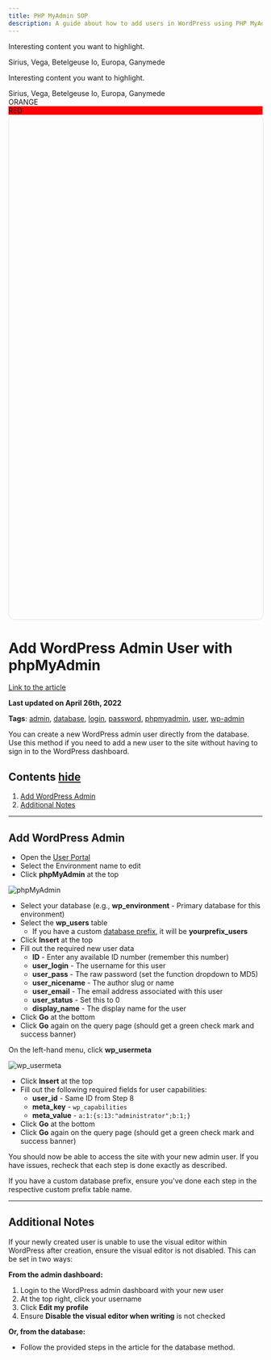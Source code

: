 ```yaml
---
title: PHP MyAdmin SOP
description: A guide about how to add users in WordPress using PHP MyAdmin
---
```



<Card title="Check this out">Interesting content you want to highlight.</Card>

<CardGrid>
  <Card title="Stars" icon="star">
    Sirius, Vega, Betelgeuse
  </Card>
  <Card title="Moons" icon="moon">
    Io, Europa, Ganymede
  </Card>
</CardGrid>

<Card title="Jordans card">Interesting content you want to highlight.</Card>

<CardGrid>
  <Card title="Stars" icon="star">
    Sirius, Vega, Betelgeuse
  </Card>
  <Card title="Moons" icon="moon">
    Io, Europa, Ganymede
  </Card>
</CardGrid>

<div class="jordan-card">ORANGE</div>
<div class="jordan-card" style="background-color:red;">
  RED
</div>

<iframe
  style="border: 1px solid rgba(0, 0, 0, 0.1);
  height:1000px;
  width: 100%;
  border-radius:12px;"

src="https://www.figma.com/embed?embed_host=share&url=https%3A%2F%2Fwww.figma.com%2Ffile%2FxZ6gzGxH2n186xloaFwam7%2FFluence-Web-library%3Ftype%3Ddesign%26node-id%3D0%253A1%26mode%3Ddesign%26t%3DyYeahjwAfOG4yzK1-1"
allowfullscreen

> </iframe>

# **Add WordPress Admin User with phpMyAdmin**

[Link to the article](https://wpengine.com/support/add-admin-user-phpmyadmin/)

**Last updated on April 26th, 2022**

**Tags**: [admin](https://wpengine.com/support-tag/admin), [database](https://wpengine.com/support-tag/database), [login](https://wpengine.com/support-tag/login), [password](https://wpengine.com/support-tag/password), [phpmyadmin](https://wpengine.com/support-tag/phpmyadmin), [user](https://wpengine.com/support-tag/user), [wp-admin](https://wpengine.com/support-tag/wp-admin)

You can create a new WordPress admin user directly from the database. Use this method if you need to add a new user to the site without having to sign in to the WordPress dashboard.

## **Contents** [hide](https://wpengine.com/support/add-admin-user-phpmyadmin/#)

1. [Add WordPress Admin](https://wpengine.com/support/add-admin-user-phpmyadmin/#Add_WordPress_Admin)
2. [Additional Notes](https://wpengine.com/support/add-admin-user-phpmyadmin/#Additional_Notes)

---

## **Add WordPress Admin**

- Open the [User Portal](https://my.wpengine.com/sites)
- Select the Environment name to edit
- Click **phpMyAdmin** at the top

![phpMyAdmin](https://lh5.googleusercontent.com/dzjP7iJkK_fWLCEVIu9QkErSZ04mCBlKa-RUm8e1nxSUBF0AUjHF6lT5le_FousmLeNrUTNRuPqI4Wy7LXg529TEcdjKYge8R5TAMC1AdwWXQyQvfO8ZF3UcEVW9T9gS2_Uxjd2NHV8UuWkyM4g1JAY)

- Select your database (e.g., **wp_environment** - Primary database for this environment)
- Select the **wp_users** table
  - If you have a custom [database prefix](https://codex.wordpress.org/Creating_Tables_with_Plugins#Database_Table_Prefix), it will be **yourprefix_users**
- Click **Insert** at the top
- Fill out the required new user data
  - **ID** - Enter any available ID number (remember this number)
  - **user_login** - The username for this user
  - **user_pass** - The raw password (set the function dropdown to MD5)
  - **user_nicename** - The author slug or name
  - **user_email** - The email address associated with this user
  - **user_status** - Set this to 0
  - **display_name** - The display name for the user
- Click **Go** at the bottom
- Click **Go** again on the query page (should get a green check mark and success banner)

On the left-hand menu, click **wp_usermeta**

![wp_usermeta](https://lh5.googleusercontent.com/K3Wyb0DRsa8RPjJ0ILmsgiFfZH8r1x1L7k6n1w1ru5MvYYSbyqva3USS3VNuRuhvRRYojsdwUZbDEqoi-DRTWYZsBAEqSP5eBviMBq5fuXnPOFtH1I4EURMel_cod9pj1pkMlc78BI9yhIXSiIFt4WE)

- Click **Insert** at the top
- Fill out the following required fields for user capabilities:
  - **user_id** - Same ID from Step 8
  - **meta_key** - `wp_capabilities`
  - **meta_value** - `a:1:{s:13:"administrator";b:1;}`
- Click **Go** at the bottom
- Click **Go** again on the query page (should get a green check mark and success banner)

You should now be able to access the site with your new admin user. If you have issues, recheck that each step is done exactly as described.

If you have a custom database prefix, ensure you've done each step in the respective custom prefix table name.

---

## **Additional Notes**

If your newly created user is unable to use the visual editor within WordPress after creation, ensure the visual editor is not disabled. This can be set in two ways:

**From the admin dashboard:**

1. Login to the WordPress admin dashboard with your new user
2. At the top right, click your username
3. Click **Edit my profile**
4. Ensure **Disable the visual editor when writing** is not checked

**Or, from the database:**

- Follow the provided steps in the article for the database method.
